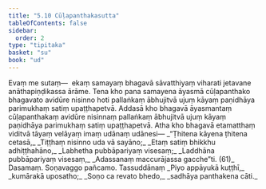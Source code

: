 ```yaml
---
title: "5.10 Cūḷapanthakasutta"
tableOfContents: false
sidebar:
  order: 2
type: "tipitaka"
basket: "su"
book: "ud"
---
```



<DynamicBreadcrumb />

<Division number="50" book="ud" bookNo="18" page="150">

<Paragraph number="449" book="ud">
Evaṃ me sutaṃ—  ekaṃ samayaṃ bhagavā sāvatthiyaṃ viharati jetavane anāthapiṇḍikassa ārāme. Tena kho pana samayena āyasmā cūḷapanthako bhagavato avidūre nisinno hoti pallaṅkaṃ ābhujitvā ujuṃ kāyaṃ paṇidhāya parimukhaṃ satiṃ upaṭṭhapetvā.
</Paragraph>

<Paragraph number="450" book="ud">
Addasā kho bhagavā āyasmantaṃ cūḷapanthakaṃ avidūre nisinnaṃ pallaṅkaṃ ābhujitvā ujuṃ kāyaṃ paṇidhāya parimukhaṃ satiṃ upaṭṭhapetvā.
</Paragraph>

<Paragraph number="451" book="ud">
Atha kho bhagavā etamatthaṃ viditvā tāyaṃ velāyaṃ imaṃ udānaṃ udānesi—
</Paragraph>

<Paragraph number="452" type="verses" book="ud">
_“Ṭhitena kāyena ṭhitena cetasā,_  
_Tiṭṭhaṃ nisinno uda vā sayāno;_  
_Etaṃ satiṃ bhikkhu adhiṭṭhahāno,_  
_Labhetha pubbāpariyaṃ visesaṃ;_  
_Laddhāna pubbāpariyaṃ visesaṃ,_  
_Adassanaṃ maccurājassa gacche”ti. (61)_  


</Paragraph>
</Division>

<Paragraph number="453" type="center" book="ud">
Dasamaṃ.



</Paragraph>

<Paragraph number="454" type="center" book="ud">
Soṇavaggo pañcamo.



</Paragraph>

<Paragraph number="455" type="center" book="ud">
Tassuddānaṃ


</Paragraph>

<Paragraph number="456" type="verses" book="ud">
_Piyo appāyukā kuṭṭhī,_  
_kumārakā uposatho;_  
_Soṇo ca revato bhedo,_  
_sadhāya panthakena cāti._
</Paragraph>